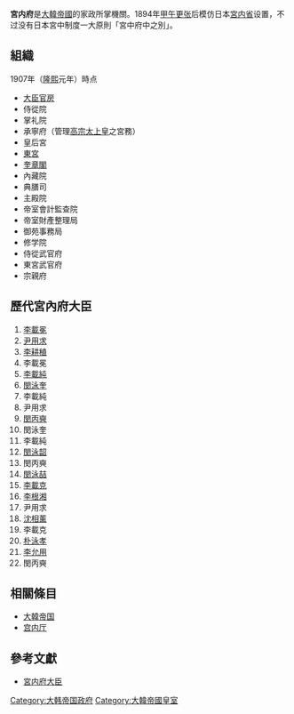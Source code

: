 '''宮内府'''是[[大韓帝國|大韓帝國]]{{tsl|ko|대한제국의 황실|大韓帝國皇室|皇室}}的家政所掌機關。1894年[[甲午更张|甲午更张]]后模仿日本[[宮内省|宮内省]]设置，不过没有日本宮中制度一大原則「宮中府中之別」。

==組織==
1907年（[[隆熙|隆熙]]元年）時点
*[[大臣官房|大臣官房]]
*侍從院
*掌礼院
*承寧府（管理[[朝鮮高宗|高宗]][[太上皇|太上皇]]之宮務）
*皇后宮
*[[東宮|東宮]]
*[[奎章閣|奎章閣]]
*內藏院
*典膳司
*主殿院
*帝室會計監查院
*帝室財產整理局
*御苑事務局
*修学院
*侍從武官府
*東宮武官府
*宗親府

==歷代宮內府大臣==
#[[李載冕|李載冕]]
#[[尹用求|尹用求]]
#[[李耕稙|李耕稙]]
#李載冕
#[[李載純|李載純]] 
#[[閔泳奎|閔泳奎]]
#李載純
#尹用求
#[[閔丙奭|閔丙奭]]
#閔泳奎
#李載純
#[[閔泳韶|閔泳韶]]
#閔丙奭
#[[閔泳喆|閔泳喆]]
#[[李載克|李載克]]
#[[李根湘|李根湘]]
#尹用求
#[[沈相薰|沈相薰]]
#李載克
#[[朴泳孝|朴泳孝]]
#[[李允用|李允用]]
#閔丙奭

==相關條目==
*[[大韓帝国|大韓帝国]]
*[[宫内厅|宫内厅]]

==參考文獻==
*[https://web.archive.org/web/20141224062947/http://www.geocities.co.jp/nkks437758/daikandaijin_kunaihu.html 宮内府大臣]

[[Category:大韩帝国政府|Category:大韩帝国政府]]
[[Category:大韓帝國皇室|Category:大韓帝國皇室]]